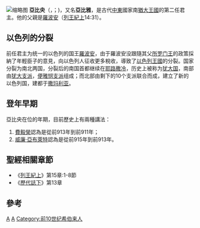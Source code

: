 [[File:Fredenhagenzimmer_Ostwand_Skulptur_Abia.jpg|缩略图]]
'''亞比央'''（{{lang-he|אבים}}，{{lang|en|Abijam}}；{{bd|？||前911年||catIdx=亞比央}})，又名'''亞比雅'''，是古代[[中東|中東]]國家南[[猶大王國|猶大王國]]的第二任君主。他的父親是[[羅波安|羅波安]]（[[列王紀上|列王紀上]]14:31）。

== 以色列的分裂 ==
前任君主为统一的以色列的国王[[羅波安|羅波安]]，由于羅波安没跟隨其父[[所罗门王|所罗门王]]的政策採納了年輕臣子的意見，向以色列人征收更多稅收，導致了[[以色列王國|以色列王國]]的分裂。国家分裂为南北两国，分裂后的南国首都继续在[[耶路撒冷|耶路撒冷]]，历史上被称为[[犹大国|犹大国]]，南部由[[犹大支派|犹大支派]]，[[便雅悯支派|便雅悯支派]]组成；而北部由剩下的10个支派联合而成，建立了新的以色列国，建都于[[撒玛利亚|撒玛利亚]]。

== 登年早期 ==
亞比央在位的年期，目前歷史上有兩種講法：
# [[費毅榮|費毅榮]]認為是從前913年到前911年；
# [[威廉·亞布萊特|威廉·亞布萊特]]認為是從前915年到前913年。

== 聖經相關章節 ==
* 《[[列王紀上|列王紀上]]》第15章:1-8節
* 《[[歷代誌下|歷代誌下]]》第13章

== 參考 ==
<references />
{{leader|父[[羅波安|羅波安]]|[[猶大王國|猶大國王]]|子[[亞撒|亞撒]]}}

{{Kings of Judah}}
{{People in the Bible-stub}}

[[Category:聖經人物|A]]
[[Category:猶大君王|A]]
[[Category:前10世纪希伯来人|Category:前10世纪希伯来人]]